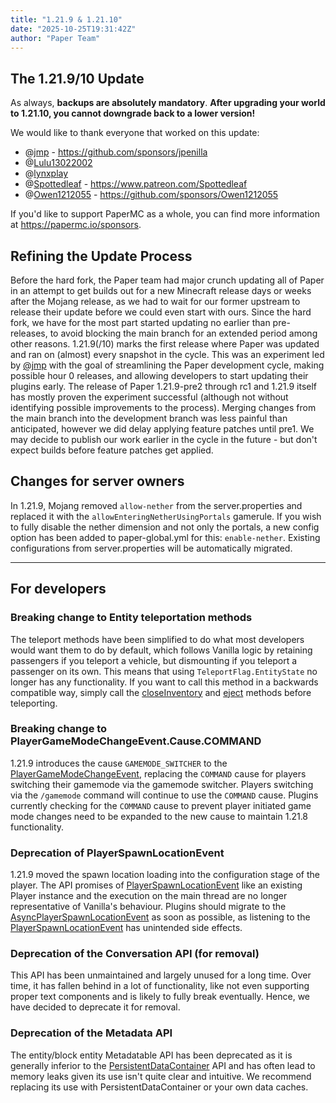 ```yaml
---
title: "1.21.9 & 1.21.10"
date: "2025-10-25T19:31:42Z"
author: "Paper Team"
---
```


## The 1.21.9/10 Update

As always, **backups are absolutely mandatory**. **After upgrading your world to 1.21.10, you cannot downgrade back to a lower version!**

We would like to thank everyone that worked on this update:

- @[jmp](https://github.com/jpenilla) - https://github.com/sponsors/jpenilla
- @[Lulu13022002](https://github.com/Lulu13022002)
- @[lynxplay](https://github.com/lynxplay)
- @[Spottedleaf](https://github.com/Spottedleaf) - https://www.patreon.com/Spottedleaf
- @[Owen1212055](https://github.com/Owen1212055) - https://github.com/sponsors/Owen1212055

If you'd like to support PaperMC as a whole, you can find more information at https://papermc.io/sponsors.

## Refining the Update Process

Before the hard fork, the Paper team had major crunch updating all of Paper in an attempt to get builds out for a new Minecraft release days or weeks after the Mojang release, as we had to wait for our former upstream to release their update before we could even start with ours. Since the hard fork, we have for the most part started updating no earlier than pre-releases, to avoid blocking the main branch for an extended period among other reasons. 1.21.9(/10) marks the first release where Paper was updated and ran on (almost) every snapshot in the cycle. This was an experiment led by [@jmp](https://github.com/sponsors/jpenilla) with the goal of streamlining the Paper development cycle, making possible hour 0 releases, and allowing developers to start updating their plugins early. The release of Paper 1.21.9-pre2 through rc1 and 1.21.9 itself has mostly proven the experiment successful (although not without identifying possible improvements to the process). Merging changes from the main branch into the development branch was less painful than anticipated, however we did delay applying feature patches until pre1. We may decide to publish our work earlier in the cycle in the future - but don't expect builds before feature patches get applied.

## Changes for server owners

In 1.21.9, Mojang removed `allow-nether` from the server.properties and replaced it with the `allowEnteringNetherUsingPortals` gamerule. If you wish to fully disable the nether dimension and not only the portals, a new config option has been added to paper-global.yml for this: `enable-nether`.
Existing configurations from server.properties will be automatically migrated.

---

## For developers

### Breaking change to Entity teleportation methods

The teleport methods have been simplified to do what most developers would want them to do by default, which follows Vanilla logic by retaining passengers if you teleport a vehicle, but dismounting if you teleport a passenger on its own. This means that using `TeleportFlag.EntityState` no longer has any functionality. If you want to call this method in a backwards compatible way, simply call the [closeInventory](<https://jd.papermc.io/paper/1.21.10/org/bukkit/entity/HumanEntity.html#closeInventory()>) and [eject](<https://jd.papermc.io/paper/1.21.10/org/bukkit/entity/Entity.html#eject()>) methods before teleporting.

### Breaking change to PlayerGameModeChangeEvent.Cause.COMMAND

1.21.9 introduces the cause `GAMEMODE_SWITCHER` to the [PlayerGameModeChangeEvent](https://jd.papermc.io/paper/1.21.10/org/bukkit/event/player/PlayerGameModeChangeEvent.html), replacing the `COMMAND` cause for players switching their gamemode via the gamemode switcher. Players switching via the `/gamemode` command will continue to use the `COMMAND` cause. Plugins currently checking for the `COMMAND` cause to prevent player initiated game mode changes need to be expanded to the new cause to maintain 1.21.8 functionality.

### Deprecation of PlayerSpawnLocationEvent

1.21.9 moved the spawn location loading into the configuration stage of the player.
The API promises of [PlayerSpawnLocationEvent](https://jd.papermc.io/paper/1.21.10/org/spigotmc/event/player/PlayerSpawnLocationEvent.html) like an existing Player instance and the execution on the main thread are no longer representative of Vanilla's behaviour.
Plugins should migrate to the [AsyncPlayerSpawnLocationEvent](https://jd.papermc.io/paper/1.21.10/io/papermc/paper/event/player/AsyncPlayerSpawnLocationEvent.html) as soon as possible, as listening to the [PlayerSpawnLocationEvent](https://jd.papermc.io/paper/1.21.10/org/spigotmc/event/player/PlayerSpawnLocationEvent.html) has unintended side effects.

### Deprecation of the Conversation API (for removal)

This API has been unmaintained and largely unused for a long time. Over time, it has fallen behind in a lot of functionality, like not even supporting proper text components and is likely to fully break eventually. Hence, we have decided to deprecate it for removal.

### Deprecation of the Metadata API

The entity/block entity Metadatable API has been deprecated as it is generally inferior to the [PersistentDataContainer](https://jd.papermc.io/paper/1.21.10/org/bukkit/persistence/PersistentDataContainer.html) API and has often lead to memory leaks given its use isn't quite clear and intuitive. We recommend replacing its use with PersistentDataContainer or your own data caches.
